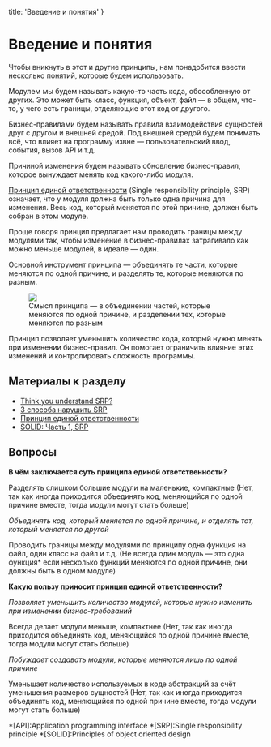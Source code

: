 
  title: 'Введение и понятия'
}


# Введение и понятия

Чтобы вникнуть в этот и другие принципы, нам понадобится ввести несколько понятий, которые будем использовать.

Модулем мы будем называть какую-то часть кода, обособленную от других. Это может быть класс, функция, объект, файл — в общем, что-то, у чего есть границы, отделяющие этот код от другого.

Бизнес-правилами будем называть правила взаимодействия сущностей друг с другом и внешней средой. Под внешней средой будем понимать всё, что влияет на программу извне — пользовательский ввод, события, вызов API и т.д.

Причиной изменения будем называть обновление бизнес-правил, которое вынуждает менять код какого-либо модуля.

[Принцип единой ответственности](https://ru.wikipedia.org/wiki/Принцип_единственной_ответственности) (Single responsibility principle, SRP) означает, что у модуля должна быть только одна причина для изменения. Весь код, который меняется по этой причине, должен быть собран в этом модуле.

Проще говоря принцип предлагает нам проводить границы между модулями так, чтобы изменение в бизнес-правилах затрагивало как можно меньше модулей, в идеале — один.

Основной инструмент принципа — объединять те части, которые меняются по одной причине, и разделять те, которые меняются по разным.

<Figure>
  <img src="/static/srp.svg" />
  <figcaption>Смысл принципа — в объединении частей, которые меняются по одной причине, и разделении тех, которые меняются по разным</figcaption>
</Figure>

Принцип позволяет уменьшить количество кода, который нужно менять при изменении бизнес-правил. Он помогает ограничить влияние этих изменений и контролировать сложность программы.

## Материалы к разделу
- [Think you understand SRP?](https://hackernoon.com/you-dont-understand-the-single-responsibility-principle-abfdd005b137)
- [3 способа нарушить SRP](https://habr.com/ru/post/330142/)
- [Принцип единой ответственности](https://ru.wikipedia.org/wiki/Принцип_единственной_ответственности)
- [SOLID: Часть 1, SRP](https://code.tutsplus.com/ru/tutorials/solid-part-1-the-single-responsibility-principle--net-36074)

## Вопросы
**В чём заключается суть принципа единой ответственности?**

Разделять слишком большие модули на маленькие, компактные (Нет, так как иногда приходится объединять код, меняющийся по одной причине вместе, тогда модули могут стать больше)

_Объединять код, который меняется по одной причине, и отделять тот, который меняется по другой_

Проводить границы между модулями по принципу одна функция на файл, один класс на файл и т.д. (Не всегда один модуль — это одна функция* если несколько функций меняются по одной причине, они должны быть в одном модуле)

**Какую пользу приносит принцип единой ответственности?**

_Позволяет уменьшить количество модулей, которые нужно изменить при изменении бизнес-требований_

Всегда делает модули меньше, компактнее (Нет, так как иногда приходится объединять код, меняющийся по одной причине вместе, тогда модули могут стать больше)

_Побуждает создавать модули, которые меняются лишь по одной причине_

Уменьшает количество используемых в коде абстракций за счёт уменьшения размеров сущностей (Нет, так как иногда приходится объединять код, меняющийся по одной причине вместе, тогда модули могут стать больше)


*[API]:Application programming interface
*[SRP]:Single responsibility principle
*[SOLID]:Principles of object oriented design
